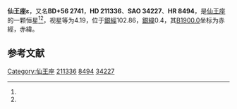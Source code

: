 {{Starbox begin
| name = 仙王座ε
}}
{{Starbox observe
| epoch = [[J2000.0|J2000.0]]
| constell = [[仙王座|仙王座]]<ref name=SIMBAD>{{cite web
 | url=http://simbad.u-strasbg.fr/simbad/sim-id?Ident=HR+8494
 | title =Pulsating variable Star
 | publisher=Centre de Données astronomiques de Strasbourg
 | work=SIMBAD
 | accessdate=2012-07-13}}</ref><ref name=DATA>{{cite web
 | url=http://vizier.u-strasbg.fr/viz-bin/VizieR-5?-out.add=.&-source=5050&-corr=PK=HR&-out.max=9999&HR=8494
 | title=VizieR Detailed Page
 | accessdate=2012-07-13
 | archive-date=2016-03-04
 | archive-url=https://web.archive.org/web/20160304212841/http://vizier.u-strasbg.fr/viz-bin/VizieR-5?-out.add=.&-source=5050&-corr=PK=HR&-out.max=9999&HR=8494
 | dead-url=no
 }}</ref>
| 星官 = 
| ra = {{RA|22|15|2}}<ref name=SIMBAD /><ref name=DATA />
| dec = {{DEC|+57|2|37}}<ref name=SIMBAD /><ref name=DATA />
| appmag_v = 4.19<ref name=SIMBAD /><ref name=DATA />
}}
{{Starbox character
| class = F0IV<ref name=SIMBAD /><ref name=DATA />
| b-v = 0.28<ref name=SIMBAD /><ref name=DATA />
| u-b = 0.04<ref name=SIMBAD /><ref name=DATA />
| r-i = 0.15<ref name=SIMBAD /><ref name=DATA />
| variable = 
}}
{{Starbox astrometry
| radial_v = 0.04
| prop_mo_ra = -1
| parallax = 0.041
| p_error = 
}}
{{Starbox catalog
| names =BD+56 2741，[[SAO星表|SAO]] 34227，[[HD星表|HD]] 211336，[[HR星表|HR]] 8494}}
{{Starbox reference |Simbad=HR+8494}}
{{Starbox end}}

'''仙王座ε'''，又名'''BD+56 2741'''，'''HD 211336'''、'''SAO 34227'''、'''HR 8494'''，是[[仙王座|仙王座]]的一颗恒星<ref name=SIMBAD /><ref name=DATA />，视星等为4.19，位于[[銀道座標系|銀經]]102.86，[[銀道座標系|銀緯]]0.4，其[[B1900.0|B1900.0]]坐标为赤經{{RA|22|11|20.9}}，赤緯{{DEC|+56|0.4|41}}。

== 参考文献 ==
{{reflist}}

{{star-stub}}

{{仙王座恒星}}
[[Category:仙王座|Category:仙王座]]
[[Category:HD和HDE天體|211336]]
[[Category:HR天體|8494]]
[[Category:SAO天體|34227]]